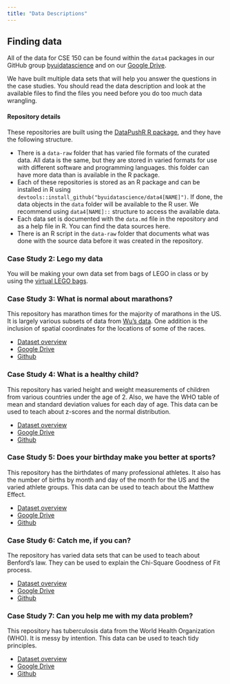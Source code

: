 ```yaml
---
title: "Data Descriptions"
---
```


## Finding data

All of the data for CSE 150 can be found within the `data4` packages in our GitHub group [byuidatascience](https://github.com/byuidatascience) and on our [Google Drive](https://drive.google.com/drive/folders/1jR07hsu3mbsBOmghKset0geclsFn_ZMG).

We have built multiple data sets that will help you answer the questions in the case studies. You should read the data description and look at the available files to find the files you need before you do too much data wrangling.

#### Repository details

These repositories are built using the [DataPushR R package](https://github.com/BYUIDSS/DataPushR), and they have the following structure.
  
* There is a `data-raw` folder that has varied file formats of the curated data.  All data is the same, but they are stored in varied formats for use with different software and programming languages. 
this folder can have more data than is available in the R package.
* Each of these repositories is stored as an R package and can be installed in R using `devtools::install_github("byuidatascience/data4[NAME]")`.  If done, the data objects in the `data` folder will be available to the R user.  We recommend using `data4[NAME]::` structure to access the available data.
* Each data set is documented with the `data.md` file in the repository and as a help file in R. You can find the data sources here.
* There is an R script in the `data-raw` folder that documents what was done with the source data before it was created in the repository. 

### Case Study 2: Lego my data

You will be making your own data set from bags of LEGO in class or by using the [virtual LEGO bags](https://byuidatascience.github.io/cse150_lego/index.html).

### Case Study 3: What is normal about marathons?

This repository has marathon times for the majority of marathons in the US. It is largely various subsets of data from [Wu's data](https://faculty.chicagobooth.edu/george.wu/research/marathon/marathon_names.htm). One addition is the inclusion of spatial coordinates for the locations of some of the races.

* [Dataset overview](./data4/marathons/data.pdf)
* [Google Drive](https://drive.google.com/drive/u/2/folders/1bkls_SlzcfIGoSXBheAhK4nmQfuJH9Pb)
* [Github](https://github.com/byuidatascience/data4marathons/)

### Case Study 4: What is a healthy child?

This repository has varied height and weight measurements of children from various countries under the age of 2. Also, we have the WHO table of mean and standard deviation values for each day of age.  This data can be used to teach about z-scores and the normal distribution.

* [Dataset overview](./data4/childhealth/data.pdf)
* [Google Drive](https://drive.google.com/drive/u/2/folders/1eVDsjUgWMGgotR99JXqKYUm6J4Xq958Q)
* [Github](https://github.com/byuidatascience/data4childhealth/)

### Case Study 5: Does your birthday make you better at sports?

This repository has the birthdates of many professional athletes. It also has the number of births by month and day of the month for the US and the varied athlete groups. This data can be used to teach about the Matthew Effect.

* [Dataset overview](./data4/births/data.pdf)
* [Google Drive](https://drive.google.com/drive/u/2/folders/1mODEM50IEduaQWDGALT2obDDBBdpwDqq)
* [Github](https://github.com/byuidatascience/data4births/)

### Case Study 6: Catch me, if you can?

The repository has varied data sets that can be used to teach about Benford's law. They can be used to explain the Chi-Square Goodness of Fit process.

* [Dataset overview](./data4/benfords/data.pdf)
* [Google Drive](https://drive.google.com/drive/u/2/folders/1cLFFHZ17wZNrFU-Dnhauva2WCCK2IOww)
* [Github](https://github.com/byuidatascience/data4benfords/)

### Case Study 7: Can you help me with my data problem?

This repository has tuberculosis data from the World Health Organization (WHO). It is messy by intention. This data can be used to teach tidy principles.

* [Dataset overview](./data4/tuberculosis/data.pdf)
* [Google Drive](https://drive.google.com/drive/u/2/folders/1pOYd0T5XY6sPYEBlygj0E-18nnaM7xjQ)
* [Github](https://github.com/byuidatascience/data4tuberculosis/)